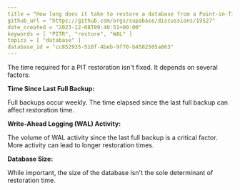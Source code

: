 ```yaml
---
title = "How long does it take to restore a database from a Point-in-Time backup (PITR)?"
github_url = "https://github.com/orgs/supabase/discussions/19527"
date_created = "2023-12-08T09:40:51+00:00"
keywords = [ "PITR", "restore", "WAL" ]
topics = [ "database" ]
database_id = "cc852935-510f-4beb-9f70-b4582505a863"
---
```


The time required for a PIT restoration isn't fixed. It depends on several factors:

**Time Since Last Full Backup:**

Full backups occur weekly. The time elapsed since the last full backup can affect restoration time.

**Write-Ahead Logging (WAL) Activity:**

The volume of WAL activity since the last full backup is a critical factor. More activity can lead to longer restoration times.

**Database Size:**

While important, the size of the database isn't the sole determinant of restoration time.
